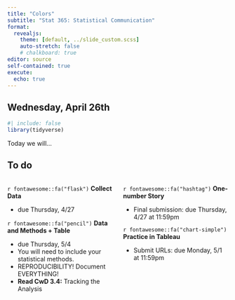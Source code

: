 ```yaml
---
title: "Colors"
subtitle: "Stat 365: Statistical Communication"
format: 
  revealjs:
    theme: [default, ../slide_custom.scss]
    auto-stretch: false
    # chalkboard: true
editor: source
self-contained: true
execute:
  echo: true
---
```


## Wednesday, April 26th

```r
#| include: false
library(tidyverse)
```

Today we will...


## To do

::: columns
::: column

`r fontawesome::fa("flask")` **Collect Data** 

+ due Thursday, 4/27

`r fontawesome::fa("pencil")` **Data and Methods + Table** 

+ due Thursday, 5/4
+ You will need to include your statistical methods.
+ REPRODUCIBILITY! Document EVERYTHING!
+ **Read CwD 3.4:** Tracking the Analysis
:::

::: column
`r fontawesome::fa("hashtag")` **One-number Story**

+ Final submission: due Thursday, 4/27 at 11:59pm

`r fontawesome::fa("chart-simple")` **Practice in Tableau**

+ Submit URLs: due Monday, 5/1 at 11:59pm
:::
:::
